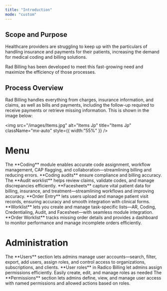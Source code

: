 ```yaml
---
title: "Introduction"
mode: "custom"
---
```


## **Scope and Purpose**

Healthcare providers are struggling to keep up with the particulars of handling insurance and payments for their patients, increasing the demand for medical coding and billing solutions.

Rad Billing has been developed to meet this fast-growing need and maximize the efficiency of those processes.

## **Process Overview**

Rad Billing handles everything from charges, insurance information, and claims, as well as bills and payments, including the follow-up required to receive payments or retrieve missing information. This is shown in the image below:

<img
  src="/images/Items.jpg"
  alt="Items Jp"
  title="Items Jp"
  className="mx-auto"
  style={{ width:"55%" }}
/>

# Menu

<CardGroup cols={3}>
  <Card title="Coding" icon="code" href="https://radicobilling.mintlify.app/Radico-Billing/Coding">
    The **Coding** module enables accurate code assignment, workflow management, CAP flagging, and collaboration—streamlining billing and reducing errors.
  </Card>
  <Card title="Coding Audit" icon="display-code" href="https://radicobilling.mintlify.app/Radico-Billing/Coding_Audit">
    **Coding audits** ensure compliance and billing accuracy. The **Audit worklist** helps review claims, validate codes, and manage discrepancies efficiently.
  </Card>
  <Card title="Facesheet" icon="sheet-plastic" href="https://radicobilling.mintlify.app/Radico-Billing/Facesheet">
    **Facesheets** capture vital patient data for billing, insurance, and treatment—streamlining workflows and improving accuracy.
  </Card>
  <Card title="Order Entry" icon="rectangle-list" href="https://radicobilling.mintlify.app/Radico-Billing/Order_Entry">
    **Order Entry** lets users upload and manage patient visit records, ensuring accuracy and smooth integration with clinical forms.
  </Card>
  <Card title="Worklist" icon="list" href="https://radicobilling.mintlify.app/Radico-Billing/Worklist">
    **Worklist** lets you create and manage task-specific lists—AR, Coding, Credentialing, Audit, and Facesheet—with seamless module integration.
  </Card>
  <Card title="Order Worklist" icon="list-radio" href="https://radicobilling.mintlify.app/Radico-Billing/Orders_Worklist">
    **Order Worklist** tracks missing order details and provides a dashboard to monitor performance and manage incomplete orders efficiently.
  </Card>
</CardGroup>

# Administration

<CardGroup cols={3}>
  <Card title="User" icon="circle-user" href="https://radicobilling.mintlify.app/Radico-Billing/Users">
    The **Users** section lets admins manage user accounts—search, filter, export, add users, assign roles, and control access to organizations, subscriptions, and clients.
  </Card>
  <Card title="Role" icon="user-check" href="https://radicobilling.mintlify.app/Radico-Billing/Role">
    **User roles** in Radico Billing let admins assign permissions efficiently. Easily create, edit, and manage roles as needed
  </Card>
  <Card title="Permission" icon="shield-check" href="https://radicobilling.mintlify.app/Radico-Billing/Permissions">
    The **Permissions** section lets admins define, view, and manage user access with named permissions and allowed actions based on roles.
  </Card>
</CardGroup>